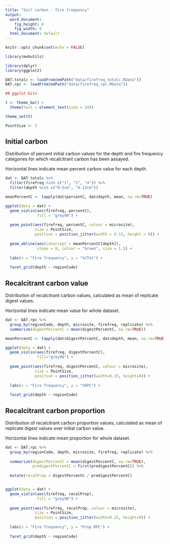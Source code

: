 ```yaml
---
title: "Soil carbon - fire frequency"
output:
  word_document:
    fig_height: 8
    fig_width: 8
  html_document: default
---
```


```r

knitr::opts_chunk$set(echo = FALSE)

library(mxbutils)

library(dplyr)
library(ggplot2)

DAT.totalc <- loadFrom(mdPath("data/firefreq_totalc.RData"))
DAT.rpc <- loadFrom(mdPath("data/firefreq_rpc.RData"))

## ggplot bits

t <- theme_bw() +
  theme(text = element_text(size = 24))

theme_set(t)

PointSize <- 3

```


## Initial carbon

Distribution of percent initial carbon values for the depth and fire frequency categories
for which recalcitrant carbon has been assayed.

Horizontal lines indicate mean percent carbon value for each depth.


```r

dat <- DAT.totalc %>%
  filter(firefreq %in% c("1", "2", "4")) %>%
  filter(depth %in% c("0-5cm", "6-13cm"))

meanPercentC <- tapply(dat$percentC, dat$depth, mean, na.rm=TRUE)

ggplot(data = dat) + 
  geom_violin(aes(firefreq, percentC), 
              fill = "grey90") + 
  
  geom_point(aes(firefreq, percentC, colour = microsite), 
             size = PointSize, 
             position = position_jitter(width = 0.15, height = 0)) + 
  
  geom_abline(aes(intercept = meanPercentC[depth]), 
              slope = 0, colour = "brown", size = 1.5) + 
  
  labs(x = "Fire frequency", y = "%CTot") +
  
  facet_grid(depth ~ regionCode)


```


## Recalcitrant carbon value

Distribution of recalcitrant carbon values, calculated as mean of replicate digest values.

Horizontal lines indicate mean value for whole dataset.


```r

dat <- DAT.rpc %>%
  group_by(regionCode, depth, microsite, firefreq, replicate) %>% 
  summarize(digestPercentC = mean(digestPercentC, na.rm=TRUE))

meanPercentC <- tapply(dat$digestPercentC, dat$depth, mean, na.rm=TRUE)

ggplot(data = dat) + 
  geom_violin(aes(firefreq, digestPercentC), 
              fill="grey90") + 
  
  geom_point(aes(firefreq, digestPercentC, colour = microsite), 
             size = PointSize, 
             position = position_jitter(width=0.15, height=0)) +
  
  labs(x = "Fire frequency", y = "%RPC") +
  
  facet_grid(depth ~ regionCode)

```


## Recalcitrant carbon proportion

Distribution of recalcitrant carbon proportion values, calculated as mean of replicate digest values over initial carbon value.

Horizontal lines indicate mean proportion for whole dataset.


```r

dat <- DAT.rpc %>%
  group_by(regionCode, depth, microsite, firefreq, replicate) %>% 
  
  summarize(digestPercentC = mean(digestPercentC, na.rm=TRUE), 
            predigestPercentC = first(predigestPercentC)) %>%
  
  mutate(recalProp = digestPercentC / predigestPercentC)


ggplot(data = dat) + 
  geom_violin(aes(firefreq, recalProp), 
              fill = "grey90") +
  
  geom_point(aes(firefreq, recalProp, colour = microsite), 
             size = PointSize, 
             position = position_jitter(width=0.15, height=0)) +
  
  labs(x = "Fire frequency", y = "Prop RPC") +
  
  facet_grid(depth ~ regionCode)


```


